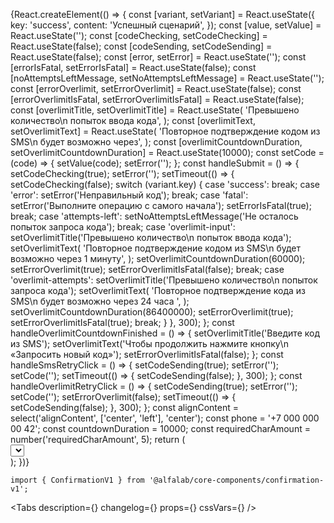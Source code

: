 

<Meta
    title='Components/Authentication/ConfirmationV1'
    component={ConfirmationV1}
    id='ConfirmationV1'
/>

<!-- Canvas -->

<Story name='ConfirmationV1'>
    {React.createElement(() => {
        const [variant, setVariant] = React.useState({
            key: 'success',
            content: 'Успешный сценарий',
        });
        const [value, setValue] = React.useState('');
        const [codeChecking, setCodeChecking] = React.useState(false);
        const [codeSending, setCodeSending] = React.useState(false);
        const [error, setError] = React.useState('');
        const [errorIsFatal, setErrorIsFatal] = React.useState(false);
        const [noAttemptsLeftMessage, setNoAttemptsLeftMessage] = React.useState('');
        const [errorOverlimit, setErrorOverlimit] = React.useState(false);
        const [errorOverlimitIsFatal, setErrorOverlimitIsFatal] = React.useState(false);
        const [overlimitTitle, setOverlimitTitle] = React.useState(
            'Превышено количество\n попыток ввода кода',
        );
        const [overlimitText, setOverlimitText] = React.useState(
            'Повторное подтверждение кодом из SMS\n будет возможно через',
        );
        const [overlimitCountdownDuration, setOverlimitCountdownDuration] = React.useState(10000);
        const setCode = (code) => {
            setValue(code);
            setError('');
        };
        const handleSubmit = () => {
            setCodeChecking(true);
            setError('');
            setTimeout(() => {
                setCodeChecking(false);
                switch (variant.key) {
                    case 'success':
                        break;
                    case 'error':
                        setError('Неправильный код');
                        break;
                    case 'fatal':
                        setError('Выполните операцию с самого начала');
                        setErrorIsFatal(true);
                        break;
                    case 'attempts-left':
                        setNoAttemptsLeftMessage('Не осталось попыток запроса кода');
                        break;
                    case 'overlimit-input':
                        setOverlimitTitle('Превышено количество\n попыток ввода кода');
                        setOverlimitText(
                            'Повторное подтверждение кодом из SMS\n будет возможно через 1 минуту',
                        );
                        setOverlimitCountdownDuration(60000);
                        setErrorOverlimit(true);
                        setErrorOverlimitIsFatal(false);
                        break;
                    case 'overlimit-attempts':
                        setOverlimitTitle('Превышено количество\n попыток запроса кода');
                        setOverlimitText(
                            'Повторное подтверждение кода из SMS\n будет возможно через 24 часа ',
                        );
                        setOverlimitCountdownDuration(86400000);
                        setErrorOverlimit(true);
                        setErrorOverlimitIsFatal(true);
                        break;
                }
            }, 300);
        };
        const handleOverlimitCountdownFinished = () => {
            setOverlimitTitle('Введите код из SMS');
            setOverlimitText('Чтобы продолжить нажмите кнопку\n «Запросить новый код»');
            setErrorOverlimitIsFatal(false);
        };
        const handleSmsRetryClick = () => {
            setCodeSending(true);
            setError('');
            setCode('');
            setTimeout(() => {
                setCodeSending(false);
            }, 300);
        };
        const handleOverlimitRetryClick = () => {
            setCodeSending(true);
            setError('');
            setCode('');
            setErrorOverlimit(false);
            setTimeout(() => {
                setCodeSending(false);
            }, 300);
        };
        const alignContent = select('alignContent', ['center', 'left'], 'center');
        const phone = '+7 000 000 00 42';
        const countdownDuration = 10000;
        const requiredCharAmount = number('requiredCharAmount', 5);
        return (
            <div>
                <Select
                    options={[
                        { key: 'success', content: 'Успешный сценарий' },
                        { key: 'error', content: 'Сценарий с ошибкой' },
                        { key: 'fatal', content: 'Сценарий с критичной ошибкой' },
                        {
                            key: 'attempts-left',
                            content: 'Сценарий, когда кончились попытки запроса смс',
                        },
                        {
                            key: 'overlimit-input',
                            content:
                                'Сценарий, когда кончились попытки ввода и форма заблокирована',
                        },
                        {
                            key: 'overlimit-attempts',
                            content:
                                'Сценарий, когда кончились попытки запроса смс и форма заблокирована',
                        },
                    ]}
                    onChange={({ selected }) => {
                        setError('');
                        setCode('');
                        setVariant(selected);
                    }}
                    selected={variant.key}
                />
                <div style={{ display: 'flex' }}>
                    <div
                        style={{
                            display: 'flex',
                            width: '100%',
                            maxWidth: '375px',
                            margin: '16px 0 0',
                            padding: '16px',
                            boxShadow: '0 0 0 1px #eeeff1',
                            boxSizing: 'border-box',
                        }}
                    >
                        <ConfirmationV1
                            phone={phone}
                            onInputFinished={handleSubmit}
                            onSmsRetryClick={handleSmsRetryClick}
                            codeSending={codeSending}
                            codeChecking={codeChecking}
                            countdownDuration={countdownDuration}
                            code={value}
                            onInputChange={({ code }) => setCode(code)}
                            alignContent={alignContent}
                            requiredCharAmount={requiredCharAmount}
                            error={Boolean(error)}
                            errorText={error}
                            errorIsFatal={errorIsFatal}
                            noAttemptsLeftMessage={noAttemptsLeftMessage}
                            errorOverlimit={errorOverlimit}
                            errorOverlimitIsFatal={errorOverlimitIsFatal}
                            overlimitTitle={overlimitTitle}
                            overlimitText={overlimitText}
                            overlimitCountdownDuration={overlimitCountdownDuration}
                            onOverlimitSmsRetryClick={handleOverlimitRetryClick}
                            onOverlimitCountdownFinished={handleOverlimitCountdownFinished}
                        />
                    </div>
                </div>
            </div>
        );
    })}
</Story>

<!-- Docs -->

<ComponentHeader
    name='ConfirmationV1'
    version={version}
    package='@alfalab/core-components/confirmation-v1'
/>

```tsx
import { ConfirmationV1 } from '@alfalab/core-components/confirmation-v1';
```

<Tabs
    description={<Description />}
    changelog={<Changelog />}
    props={<ArgsTable of={ConfirmationV1TS} />}
    cssVars={<CssVars css={vars} />}
/>
